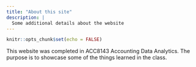 ```yaml
---
title: "About this site"
description: |
  Some additional details about the website
---
```


```r
knitr::opts_chunk$set(echo = FALSE)
```

This website was completed in ACC8143 Accounting Data Analytics. The purpose is to showcase some of the things learned in the class.
